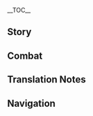 {{CharacterTabs}}
{{LanguageTabs}}
__TOC__
==Story==
{{VO/Story
|character           = {{ROOTPAGENAME}}
|language            = ja
|name                = 七七
|vo_01_01_title      = 初めまして…
|vo_01_01_subtitle   = Hello
|vo_01_01_file       = VO_{language}{character} Hello.ogg
|vo_01_01_tx         = 七七、キョンシーだ。…ん？あと何だっけ。
|vo_01_01_rm         = Nana, kyonshii da. ...N? Ato nan da kke.
|vo_01_01_tl         = Qiqi, I'm a {{w|jiangshi}}. Hm...? What else...
|vo_02_01_title      = 世間話・独り言
|vo_02_01_subtitle   = Chat: Talking to Herself
|vo_02_01_file       = VO_{language}{character} Chat - Talking to Herself.ogg
|vo_02_01_tx         = ん、今…何を話そうとしたっけ…
|vo_02_01_rm         = N, ima... nani wo hanasou toshita kke...
|vo_02_01_tl         = Hm, what... was I talking about...<ref group="TN •">Qiqi refers to herself in third person and does not use personal pronouns. Her sentences do not contain an explicit agent, which is difficult to emulate in English.</ref>
|vo_02_02_title      = 世間話・暑さが苦手
|vo_02_02_subtitle   = Chat: Afraid of Heat
|vo_02_02_file       = VO_{language}{character} Chat - Afraid of Heat.ogg
|vo_02_02_tx         = 涼しい場所に行きたい。
|vo_02_02_rm         = Suzushii basho ni ikitai.
|vo_02_02_tl         = Wanna go somewhere cool.
|vo_02_03_title      = 世間話・鍛錬
|vo_02_03_subtitle   = Chat: Training
|vo_02_03_file       = VO_{language}{character} Chat - Training.ogg
|vo_02_03_tx         = 七二三四、七二三四…五六七七、五六七七…
|vo_02_03_rm         = Nana ni san yon, nana ni san yon... go roku nana nana, go roku nana nana...
|vo_02_03_tl         = Seven-two-three-four, Seven-two-three-four... five-six-seven-seven, five-six-seven-seven...
|vo_03_01_title      = 雨の日…
|vo_03_01_subtitle   = When It Rains
|vo_03_01_file       = VO_{language}{character} When It Rains.ogg
|vo_03_01_tx         = また傘忘れた。
|vo_03_01_rm         = Mata kasa wasureta.
|vo_03_01_tl         = Forgot an umbrella again.
|vo_03_02_title      = 雪の日…
|vo_03_02_subtitle   = When It Snows
|vo_03_02_friendship = 6
|vo_03_02_file       = VO_{language}{character} When It Snows.ogg
|vo_03_02_tx         = 雪だるま作りたい…付き合ってくれる？
|vo_03_02_rm         = Yukidaruma tsukuritai... Tsukiatte kureru?
|vo_03_02_tl         = Wanna build a snowman... Can you help?
|vo_03_03_title      = 晴れの日…
|vo_03_03_subtitle   = When the Sun Is Out
|vo_03_03_file       = VO_{language}{character} When the Sun Is Out.ogg
|vo_03_03_tx         = 今日は出かけるべきじゃない。
|vo_03_03_rm         = Kyou wa dekakeru beki ja nai.
|vo_03_03_tl         = Shouldn't go out today.
|vo_03_04_title      = 風の日…
|vo_03_04_subtitle   = When It's Windy
|vo_03_04_file       = VO_{language}{character} When It's Windy.ogg
|vo_03_04_tx         = 涼しい、気持ちいい。
|vo_03_04_rm         = Suzushii, kimochi ii.
|vo_03_04_tl         = Cool, feels nice.
|vo_03_05_title      = 暴風の日…
|vo_03_05_subtitle   = When the Wind Is Blowing
|vo_03_05_friendship = 6
|vo_03_05_file       = VO_{language}{character} When the Wind Is Blowing.ogg
|vo_03_05_tx         = 手…手をつないで！ふ、吹き飛ばされる…！
|vo_03_05_rm         = Te... te wo tsunaide! Fu, fukitobasareru...!
|vo_03_05_tl         = Hold... hold my hand! I... I'll be blown away!
|vo_04_01_title      = おはよう…
|vo_04_01_subtitle   = Good Morning
|vo_04_01_file       = VO_{language}{character} Good Morning.ogg
|vo_04_01_tx         = もう朝？今日は何を…ちょっとノートを確認する。
|vo_04_01_rm         = Mou asa? Kyou wa nani wo... chotto nooto wo kakunin suru.
|vo_04_01_tl         = It's morning already? What should I... I'll check my notes.
|vo_04_02_title      = こんにちは…
|vo_04_02_subtitle   = Good Afternoon
|vo_04_02_file       = VO_{language}{character} Good Afternoon.ogg
|vo_04_02_tx         = …白先生の薬剤の仕分けを忘れた。
|vo_04_02_rm         = ...Byaku-sensei no yakuzai no shiwake wo wasureta.
|vo_04_02_tl         = ...I forgot [[Baizhu|Dr. Bai]]'s medication assortment.
|vo_04_03_title      = こんばんは…
|vo_04_03_subtitle   = Good Evening
|vo_04_03_file       = VO_{language}{character} Good Evening.ogg
|vo_04_03_tx         = こんばんは。今日は…何をしたっけ…
|vo_04_03_rm         = Konbanwa. Kyou wa... nani wo shita kke...
|vo_04_03_tl         = Good evening. What was I... doing today...
|vo_04_04_title      = おやすみ…
|vo_04_04_subtitle   = Good Night
|vo_04_04_file       = VO_{language}{character} Good Night.ogg
|vo_04_04_tx         = おやすみなさい。柔軟体操してくる。…盗み見禁止。
|vo_04_04_rm         = Oyasumi nasai. Juunan-taisou shite kuru. ...Nusumimi kinshi.
|vo_04_04_tl         = Good night. Gonna stretch. ...No peeping.
|vo_05_01_title      = 七七自身について…
|vo_05_01_subtitle   = About {character}
|vo_05_01_file       = VO_{language}{character} About {character}.ogg
|vo_05_01_tx         = 七七のこと…？ごめん、よく思い出せない…
|vo_05_01_rm         = Nana no koto...? Gomen, yoku omoidasenai...
|vo_05_01_tl         = About Qiqi...? Sorry, can't recall much...
|vo_06_01_title      = 記憶力について…
|vo_06_01_subtitle   = About Us: Memory
|vo_06_01_file       = VO_{language}{character} About Us - Memory.ogg
|vo_06_01_tx         = 思い出せないことがたくさんあるけど…別に悪くない。
|vo_06_01_rm         = Omoidasenai koto ga takusan aru kedo... betsu ni warukunai.
|vo_06_01_tl         = There is a lot of things I can't remember... but it's not that bad.
|vo_06_02_title      = 記憶力鍛錬について…
|vo_06_02_subtitle   = About Us: Memory Training
|vo_06_02_friendship = 6
|vo_06_02_file       = VO_{language}{character} About Us - Memory Training.ogg
|vo_06_02_tx         = 最近記憶力の鍛錬を頑張ったから、あなたを忘れる心配はない。
|vo_06_02_rm         = Saikin kioku-ryoku no tanren wo ganbatta kara, anata wo wasureru shinpai wa nai.
|vo_06_02_tl         = Tried my best to do some memory training, so there's no worry I'll forget you.
|vo_07_01_title      = 「神の目」について…
|vo_07_01_subtitle   = About the Vision
|vo_07_01_friendship = 4
|vo_07_01_file       = VO_{language}{character} About the Vision.ogg
|vo_07_01_tx         = 「神の目」は時間を止められないけど、大事な人を守る力をくれた。
|vo_07_01_rm         = "Kami no me" wa jikan wo tomerarenai kedo, daiji-na hito wo mamoru chikara wo kureta.
|vo_07_01_tl         = Vision can't stop the time, but it gave power to protect precious people.
|vo_07_02_title      = シェアしたいこと…
|vo_07_02_subtitle   = Something to Share
|vo_07_02_file       = VO_{language}{character} Something to Share.ogg
|vo_07_02_tx         = 実は七七の体調は白先生よりもいいよ…
|vo_07_02_rm         = Jitsu wa Nana no taichou wa Byaku-sensei yori mo ii yo...
|vo_07_02_tl         = Actually, Qiqi's physical condition is better than even Dr. Bai's...
|vo_07_03_title      = 興味のあること…
|vo_07_03_subtitle   = Interesting Things
|vo_07_03_file       = VO_{language}{character} Interesting Things.ogg
|vo_07_03_tx         = 薬舗の周りにたまにヤマガラがいる、小さくて丸い。
|vo_07_03_rm         = Yakuho no mawari ni tama ni yamagara ga iru, chiisakute marui.
|vo_07_03_tl         = Sometimes there are titmice<ref group="TN •">{{Lang|ja=ヤマガラ|ja_rm=yamagara|mini=1}} is actually a {{w|varied tit}}. In order to avoid confusion, "titmouse" is used instead.</ref> near the pharmacy, small and round.
|vo_08_01_title      = 白朮について…
|vo_08_01_subtitle   = About [[Baizhu]]
|vo_08_01_friendship = 4
|vo_08_01_file       = VO_{language}{character} About Baizhu.ogg
|vo_08_01_tx         = 白先生の顔、思い出せない。でも問題はない…
|vo_08_01_rm         = Byaku-sensei no kao, omoidasenai. Demo mondai wa nai...
|vo_08_01_tl         = Can't remember Dr. Bai's face. But it's not a problem...
|vo_08_02_title      = 胡桃について…
|vo_08_02_subtitle   = About [[Hu Tao]]
|vo_08_02_friendship = 4
|vo_08_02_file       = VO_{language}{character} About Hu Tao.ogg
|vo_08_02_tx         = 高温、嘘の笑顔と…死、嫌い。
|vo_08_02_rm         = Kouon, uso no egao to... shi, kirai.
|vo_08_02_tl         = High temperature, fake smile and... death, I hate.
|vo_08_03_title      = 魈について・名前
|vo_08_03_subtitle   = About [[Xiao]]: Name
|vo_08_03_friendship = 4
|vo_08_03_file       = VO_{language}{character} About Xiao - Name.ogg
|vo_08_03_tx         = むっ、骨董品みたいな名前…
|vo_08_03_rm         = Mu', kottouhin mitaina namae...
|vo_08_03_tl         = Mmm, antique-like name...
|vo_08_04_title      = 魈について・記憶
|vo_08_04_subtitle   = About [[Xiao]]: Memory
|vo_08_04_friendship = 4
|vo_08_04_file       = VO_{language}{character} About Xiao - Memory.ogg
|vo_08_04_tx         = 会ったことあるの…？
|vo_08_04_rm         = Atta koto aru no...?
|vo_08_04_tl         = Have we met...?
|vo_08_05_title      = 辛炎について…
|vo_08_05_subtitle   = About [[Xinyan]]
|vo_08_05_friendship = 4
|vo_08_05_file       = VO_{language}{character} About Xinyan.ogg
|vo_08_05_tx         = …誰？
|vo_08_05_rm         = ...Dare?
|vo_08_05_tl         = ...Who?
|vo_08_06_title      = ヨォーヨについて…
|vo_08_06_subtitle   = About [[Yaoyao]]
|vo_08_06_friendship = 4
|vo_08_06_file       = VO_{language}{character} About Yaoyao.ogg
|vo_08_06_tx         = かわいい…ヤマガラみたい。
|vo_08_06_rm         = Kawaii... Yamagara mitai.
|vo_08_06_tl         = Cute... Like a titmouse.
|vo_08_07_title      = 冥ちゃんについて…
|vo_08_07_subtitle   = About [[Dusky Ming]]
|vo_08_07_friendship = 4
|vo_08_07_file       = VO_{language}{character} About Dusky Ming.ogg
|vo_08_07_tx         = 夜…たまに一緒に体操する人がいる気がする…気のせい？
|vo_08_07_rm         = Yoru... tama ni issho ni taisou suru hito ga iru ki ga suru... ki no sei?
|vo_08_07_tl         = In the night... I sometimes feel like there are people who exercise along... Is it imagination?
|vo_09_01_title      = 七七を知る・1
|vo_09_01_subtitle   = More About {character}: I
|vo_09_01_file       = VO_{language}{character} More About {character} - 01.ogg
|vo_09_01_tx         = なにか？
|vo_09_01_rm         = Nani ka?
|vo_09_01_tl         = What?
|vo_09_02_title      = 七七を知る・2
|vo_09_02_subtitle   = More About {character}: II
|vo_09_02_friendship = 3
|vo_09_02_file       = VO_{language}{character} More About {character} - 02.ogg
|vo_09_02_tx         = 柔軟体操すると、体を人間みたいな状態に保つことができる。でも気を抜くと、また元に戻る…
|vo_09_02_rm         = Juunan-taisou suru to, karada wo ningen mitai-na joutai ni tamotsu koto ga dekiru. Demo ki wo nuku to, mata moto ni modoru...
|vo_09_02_tl         = When I stretch, I can keep my body in human-like condition. But when I forget, I have to start all over again...
|vo_09_03_title      = 七七を知る・3
|vo_09_03_subtitle   = More About {character}: III
|vo_09_03_friendship = 4
|vo_09_03_file       = VO_{language}{character} More About {character} - 03.ogg
|vo_09_03_tx         = 七七を利用しようとする人もいれば、七七を怖がる人もいる。でもあなたは…違う。
|vo_09_03_rm         = Nana wo riyou shiyou to suru hito mo ireba, Nana wo kowagaru hito mo iru. Demo anata wa... chigau.
|vo_09_03_tl         = There are people who will want to use Qiqi, as well as those who are afraid of Qiqi. But you are... different.
|vo_09_04_title      = 七七を知る・4
|vo_09_04_subtitle   = More About {character}: IV
|vo_09_04_friendship = 5
|vo_09_04_file       = VO_{language}{character} More About {character} - 04.ogg
|vo_09_04_tx         = 初めて会った時から、あなたから暖かさを感じた。嫌いな熱とは違う、心が温かくなった。ありがとう…嬉しい。今のあなたしか知らないのが残念だ。もし忘れたら…ううん、あなたを覚えるように自分に「命令」するから。
|vo_09_04_rm         = Hajimete atta toki kara, anata kara atatakasa wo kanjita. Kirai-na netsu wa chigau, kokoro ga atatakaku natta. Arigatou... ureshii. Ima no anata shika shiranai no ga zannen da. Moshi wasuretara... uun, anata wo oboeru you ni jibun ni "meirei" suru kara.
|vo_09_04_tl         = When I first met you, I felt your warmth. It wasn't uncomfortably hot, it made my heart warm. Thank you... I'm glad. It's too bad that I've known you only now. If I ever forget... no, I will "order" myself to remember you.
|vo_09_05_title      = 七七を知る・5
|vo_09_05_subtitle   = More About {character}: V
|vo_09_05_friendship = 6
|vo_09_05_file       = VO_{language}{character} More About {character} - 05.ogg
|vo_09_05_tx         = 昔は生きることだけ考えてた、生きる理由も分からなかったけど…今はあなたと生きていきたいと思う。ず、ずっと…一緒にいてくれる？本当に？うん、あなたは七七が守るから！
|vo_09_05_rm         = Mukashi wa ikiteru koto dake kangaeta, ikiru riyuu mo wakaranakatta kedo, ima wa anata to ikite ikitai to omou. Zu, zutto... issho ni ite kureru? Hontou ni? Un, anata wa Nana ga mamoru kara!
|vo_09_05_tl         = Before, I only thought about staying alive and didn't even know what the reason was, but now I want to live along with you. Can... Can you be with me forever? Really? Yes, Qiqi will protect you.
|vo_10_01_title      = 七七の趣味…
|vo_10_01_subtitle   = {character}'s Hobbies
|vo_10_01_file       = VO_{language}{character} Hobbies.ogg
|vo_10_01_tx         = ペットがほしい…ヤマガラみたいな。
|vo_10_01_rm         = Petto ga hoshii... Yamagara mitai-na.
|vo_10_01_tl         = Want a pet... Like a titmouse.
|vo_10_02_title      = 七七の悩み…
|vo_10_02_subtitle   = {character}'s Troubles
|vo_10_02_file       = VO_{language}{character} Troubles.ogg
|vo_10_02_tx         = よく分からない。でも、温度が高いと体はきつい…
|vo_10_02_rm         = Yoku wakaranai. Demo, ondo ga takai to kara wa kitsui...
|vo_10_02_tl         = Don't really know. But when it's hot, I felt exhausted...
|vo_10_03_title      = 好きな食べ物…
|vo_10_03_subtitle   = Favorite Food
|vo_10_03_file       = VO_{language}{character} Favorite Food.ogg
|vo_10_03_tx         = ココナッツミルクが好き。でも…味は分からない。
|vo_10_03_rm         = Kokonattsu miruku ga suki. Demo... aji wa wakaranai.
|vo_10_03_tl         = I like coconut milk. But... don't know how it tastes.
|vo_10_04_title      = 嫌いな食べ物…
|vo_10_04_subtitle   = Least Favorite Food
|vo_10_04_file       = VO_{language}{character} Least Favorite Food.ogg
|vo_10_04_tx         = ごめん、分からない…
|vo_10_04_rm         = Gomen, wakaranai...
|vo_10_04_tl         = Sorry, don't know...

<!-- Receiving a Gift -->
|vo_11_01_title      = 贈り物を受け取る·1
|vo_11_01_subtitle   = Receiving a Gift: I
|vo_11_01_file       = VO_{language}{character} Receiving a Gift - 01.ogg
|vo_11_01_tx         = 冷たい、好き。味、わからないけど…
|vo_11_01_rm         = 
|vo_11_01_tl         = 

|vo_11_02_title      = 贈り物を受け取る·2
|vo_11_02_subtitle   = Receiving a Gift: II
|vo_11_02_file       = VO_{language}{character} Receiving a Gift - 02.ogg
|vo_11_02_tx         = えっと…
|vo_11_02_rm         = 
|vo_11_02_tl         = 

|vo_11_03_title      = 贈り物を受け取る·3
|vo_11_03_subtitle   = Receiving a Gift: III
|vo_11_03_file       = VO_{language}{character} Receiving a Gift - 03.ogg
|vo_11_03_tx         = ちょっと、熱い…
|vo_11_03_rm         = 
|vo_11_03_tl         = 

|vo_12_01_title      = 誕生日…
|vo_12_01_subtitle   = Birthday
|vo_12_01_file       = VO_{language}{character} Birthday.ogg
|vo_12_01_tx         = 誕生日おめでとう。はい、薬草の匂い袋。驚いてる？前に言われた時にメモしておいた。毎日見れば、これからも忘れないよ…
|vo_12_01_rm         = Tanjoubi omedetou. Hai, yakusou no nioi-bukuro. Odoroiteru? Mae ni iwareta toki ni memo shite oita. Mainichi mireba, kore kara mo wasurenai yo...
|vo_12_01_tl         = Happy birthday. Here, a scentbag with medicinal herbs. Surprised? When you said it before, I wrote it down. If I look everyday, I won't forget it from now on...
|vo_13_01_title      = 突破した感想・起
|vo_13_01_subtitle   = Feelings About Ascension: Intro
|vo_13_01_ascension  = 1
|vo_13_01_file       = VO_{language}{character} Feelings About Ascension -  01.ogg
|vo_13_01_tx         = ああ、強くなったの…？強くなるって何？
|vo_13_01_rm         = Aa, tsuyoku natta no...? Tsuyoku naru tte nani?
|vo_13_01_tl         = Huh, got stronger...? What does it mean to get stronger?
|vo_13_02_title      = 突破した感想・承
|vo_13_02_subtitle   = Feelings About Ascension: Building Up
|vo_13_02_ascension  = 2
|vo_13_02_file       = VO_{language}{character} Feelings About Ascension -  02.ogg
|vo_13_02_tx         = ああ、理解した。強くなったら、力をコントロールするのにより精力がいる。
|vo_13_02_rm         = Aa, rikai shita. Tsuyoku nattara, chikara wo kontorooru suru no ni yori seiryoku ga iru.
|vo_13_02_tl         = Ah, understood. If I get stronger, I need more energy to control power.
|vo_13_03_title      = 突破した感想・転
|vo_13_03_subtitle   = Feelings About Ascension: Climax
|vo_13_03_ascension  = 4
|vo_13_03_file       = VO_{language}{character} Feelings About Ascension -  03.ogg
|vo_13_03_tx         = 昔は強さになんとも思わなかったけど、今は…もっと強くなりたい。
|vo_13_03_rm         = Mukashi wa tsuyosa ni nanto mo omowanakatta kedo, ima wa... motto tsuyoku naritai.
|vo_13_03_tl         = Didn't care about strength before, but now... wanna get even stronger.
|vo_13_04_title      = 突破した感想・結
|vo_13_04_subtitle   = Feelings About Ascension: Conclusion
|vo_13_04_ascension  = 6
|vo_13_04_file       = VO_{language}{character} Feelings About Ascension -  04.ogg
|vo_13_04_tx         = あなたがいてくれたおかげだ、ありがとう…もうひとつ願いを叶えてくれる？これからは七七に守らせてほしいけど、いいかな？
|vo_13_04_rm         = Anata ga ite kureta okage da, arigatou... mou hitotsu negai wo kanaete kureru? Kore kara wa Nana ni mamorasete hoshii kedo, ii ka na?
|vo_13_04_tl         = It is because you were with me, thank you... Can you grant one more wish? Qiqi wans to protect you from now on, is that okay?
}}

==Combat==
{{Combat VO
|character           = {{ROOTPAGENAME}}
|language            = ja
|skill_1_tx          = 諸行無常。
|skill_1_tl          = Impermamence.<ref group="TN •">This is a proverbial compound ({{w|yojijukugo}}), and means "all things must pass."</ref>
|skill_1_rm          = Shogyou mujou.
|skill_2_tx          = 生生流転。
|skill_2_tl          = Circle of Transmigration.<ref group="TN •">This is a proverbial compound (yojijukugo), and means "all things being in flux through the endless circle of birth, death, and rebirth."</ref>
|skill_2_rm          = Seisei ruten.
|skill_3_tx          = 行け。
|skill_3_tl          = Go.
|skill_3_rm          = Ike.
|skill_4_tx          = 戻れ。
|skill_4_tl          = Return.
|skill_4_rm          = Modore.
|burst_1_tx          = 聞き給え、ここにて命ずる。
|burst_1_tl          = Please listen, I give orders here.
|burst_1_rm          = Kikitamae, koko nite meizuru.
|burst_2_tx          = 我が名は度厄真君なり。
|burst_2_tl          = My<ref group="TN •">{{Lang|ja=我が|ja_rm=waga|mini=1}} is a fixed phrase which functions as a possessive pronoun. It comes from {{Lang|ja=我|ja_rm=ware|mini=1}}, which is used by adepti.</ref> name is Fortune Preserver.
|burst_2_rm          = Waga na wa Doaku-shinkun nari.
|burst_3_tx          = 仙法開け、顕現せよ。
|burst_3_tl          = Unseal the Magic Law, manifest.
|burst_3_rm          = Senpou hirake, kengen seyo.
|sprint-s_1_tx       = もっと早く？
|sprint-s_1_tl       = Faster?
|sprint-s_1_rm       = Motto hayaku?
|sprint-s_2_file     = Sprint Start 02,Sprint Start 03
|glider_1_tx         = ファ…
|glider_1_tl         = Haa...
|glider_1_rm         = Fa...
|glider_2_file       = Deploying Wind Glider 02,Deploying Wind Glider 03

|chest_1_tx          = きれい。
|chest_1_tl          = Pretty.
|chest_1_rm          = Kirei
|chest_2_tx          = 宝箱…使える？
|chest_2_tl          = A treasure chest, can you use it?
|chest_2_rm          = Takarabako, tsukaeru？
|chest_3_tx          = 中はなに？おぼえてない…
|chest_3_tl          = What's inside? Can't remember...
|chest_3_rm          = Naka wa nani？Oboetenai...
|low-hp_1_tx         = 痛い。
|low-hp_1_tl         = Hurts.
|low-hp_1_rm         = Itai.
|low-hp_2_tx         = あーー
|low-hp_2_tl         = Ah-
|low-hp_2_rm         = Aaaーー
|low-hp_3_tx         = 生きていかないと…
|low-hp_3_tl         = I should live...
|low-hp_3_rm         = Ikite ikanai to...

|fallen_1_tx         = また…封印されるの…？
|fallen_1_tl         = Am I... being sealed again...?
|fallen_1_rm         = Mata... fuuin sareru no...?
|fallen_2_tx         = 寒い…
|fallen_2_tl         = Cold...
|fallen_2_rm         = Samui...
|fallen_3_tx         = 嫌だ…
|fallen_3_tl         = No...
|fallen_3_rm         = Iyada...
|hit-l_1_file        = Light Hit Taken 02
|hit-l_1_tx          = 感覚がない…
|hit-l_1_tl          = Can't feel...
|hit-l_1_rm          = Kankaku ga nai.
|hit-l_2_file        = Light Hit Taken 01,Light Hit Taken 03,Light Hit Taken 04,Light Hit Taken 05,Light Hit Taken 06
|hit-h_1_tx          = そんな…
|hit-h_1_tl          = Such...
|hit-h_1_rm          = Sonna...
|hit-h_2_tx          = まずい…
|hit-h_2_tl          = Not good...
|hit-h_2_rm          = Mazui...
|hit-h_3_file        = Heavy Hit Taken 03,Heavy Hit Taken 04,Heavy Hit Taken 05,Heavy Hit Taken 06
|join_1_tx           = …来た。
|join_1_tl           = ...Came.
|join_1_rm           = ...Kita.
|join_2_tx           = 何の御用？
|join_2_tl           = What do you need?
|join_2_rm           = Nan no goyou?
|join_3_tx           = メモ…持ってる。
|join_3_tl           = Memo... Got it.
|join_3_rm           = Memo... motteru.
|idle_1_actual_tx    = {{tx}}
|idle_1_actual_tl    = 
|idle_1_actual_rm    = 
|idle_2_actual_tx    = {{tx}}
|idle_2_actual_tl    = 
|idle_2_actual_rm    = 
|atk-l_1_file        = Light Attack 01,Light Attack 02,Light Attack 03,Light Attack 04,Light Attack 05,Light Attack 06,Light Attack 07
|atk-m_1_file        = Mid Attack 01,Mid Attack 02,Mid Attack 03
|atk-h_1_file        = Heavy Attack 01,Heavy Attack 02,Heavy Attack 03
|climb_1_file        = Climbing 01,Climbing 02,Climbing 03
|climb-b_1_file      = Climbing Breath 01,Climbing Breath 02,Climbing Breath 03
|jump_1_file         = Jumping 01,Jumping 02,Jumping 03,Jumping 04,Jumping 05

<!--
Copy paste the following line in any section that does not have any voice files, change the X for the section's title:
'''{{ROOTPAGENAME}} does not feature any X Voice-Overs'''
-->}}

==Translation Notes==
{{Reflist|group=TN •}}

==Navigation==
{{Character Navbox|link type=vo-ja}}